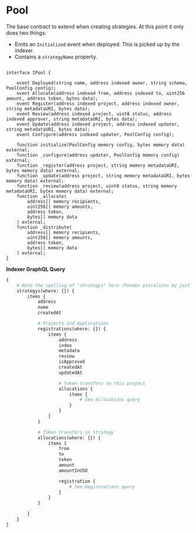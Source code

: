 # Pool

The base contract to extend when creating strategies. At this point it only does two things:

- Emits an `Initialized` event when deployed. This is picked up by the indexer.
- Contains a `strategyName` property.

```solidity

interface IPool {

    event Deployed(string name, address indexed owner, string schema, PoolConfig config);
    event Allocate(address indexed from, address indexed to, uint256 amount, address token, bytes data);
    event Register(address indexed project, address indexed owner, string metadataURI, bytes data);
    event Review(address indexed project, uint8 status, address indexed approver, string metadataURI, bytes data);
    event Update(address indexed project, address indexed updater, string metadataURI, bytes data);
    event Configure(address indexed updater, PoolConfig config);

    function initialize(PoolConfig memory config, bytes memory data) external;
    function _configure(address updater, PoolConfig memory config) external;
    function _register(address project, string memory metadataURI, bytes memory data) external;
    function _update(address project, string memory metadataURI, bytes memory data) external;
    function _review(address project, uint8 status, string memory metadataURI, bytes memory data) external;
    function _allocate(
        address[] memory recipients,
        uint256[] memory amounts,
        address token,
        bytes[] memory data
    ) external;
    function _distribute(
        address[] memory recipients,
        uint256[] memory amounts,
        address token,
        bytes[] memory data
    ) external;
}
```

**Indexer GraphQL Query**

```graphql
{
    # Note the spelling of "strategys" here (Ponder pluralizes by just adding an "s")
    strategys(where: {}) {
        items {
            address
            name
            createdAt

            # Projects and Applications
            registrations(where: {}) {
                items {
                    address
                    index
                    metadata
                    review
                    isApproved
                    createdAt
                    updatedAt

                    # Token transfers to this project
                    allocations {
                        items {
                            # See Allocations query
                        }
                    }
                }
            }

            # Token transfers in Strategy
            allocations(where: {}) {
                items {
                    from
                    to
                    token
                    amount
                    amountInUSD

                    registration {
                        # See Registrations query
                    }
                }
            }

        }
    }
}
```
